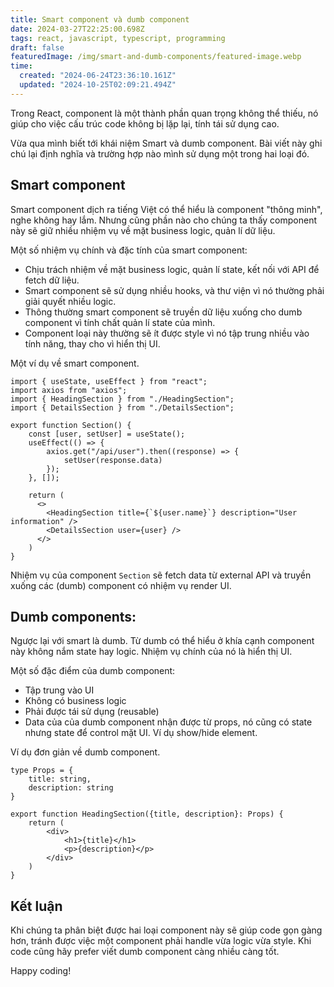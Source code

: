 ```yaml
---
title: Smart component và dumb component
date: 2024-03-27T22:25:00.698Z
tags: react, javascript, typescript, programming
draft: false
featuredImage: /img/smart-and-dumb-components/featured-image.webp
time:
  created: "2024-06-24T23:36:10.161Z"
  updated: "2024-10-25T02:09:21.494Z"
---
```


Trong React, component là một thành phần quan trọng không thể thiếu, nó giúp cho việc cấu trúc code không bị lặp lại, tính tái sử dụng cao.

Vừa qua mình biết tới khái niệm Smart và dumb component. Bài viết này ghi chú lại định nghĩa và trường hợp nào mình sử dụng một trong hai loại đó.

## Smart component

Smart component dịch ra tiếng Việt có thể hiểu là component "thông minh", nghe không hay lắm. Nhưng cũng phần nào cho chúng ta thấy component này sẽ giữ nhiều nhiệm vụ về mặt business logic, quản lí dữ liệu.

Một số nhiệm vụ chính và đặc tính của smart component:

- Chịu trách nhiệm về mặt business logic, quản lí state, kết nối với API để fetch dữ liệu.
- Smart component sẽ sử dụng nhiều hooks, và thư viện vì nó thường phải giải quyết nhiều logic.
- Thông thường smart component sẽ truyền dữ liệu xuống cho dumb component vì tính chất quản lí state của mình.
- Component loại này thường sẽ ít được style vì nó tập trung nhiều vào tính năng, thay cho vì hiển thị UI.

Một ví dụ về smart component.

```tsx
import { useState, useEffect } from "react";
import axios from "axios";
import { HeadingSection } from "./HeadingSection";
import { DetailsSection } from "./DetailsSection";

export function Section() {
    const [user, setUser] = useState();
    useEffect(() => {
        axios.get("/api/user").then((response) => {
            setUser(response.data)
        });
    }, []);

    return (
      <>
        <HeadingSection title={`${user.name}`} description="User information" />
        <DetailsSection user={user} />
      </>
    )
}
```

Nhiệm vụ của component `Section` sẽ fetch data từ external API và truyền xuống các (dumb) component có nhiệm vụ render UI.

## Dumb components:

Ngược lại với smart là dumb. Từ dumb có thể hiểu ở khía cạnh component này không nắm state hay logic. Nhiệm vụ chính của nó là hiển thị UI.

Một số đặc điểm của dumb component:

- Tập trung vào UI
- Không có business logic
- Phải được tái sử dụng (reusable)
- Data của của dumb component nhận được từ props, nó cũng có state nhưng state để control mặt UI. Ví dụ show/hide element.

Ví dụ đơn giản về dumb component.

```tsx
type Props = {
    title: string,
    description: string
}

export function HeadingSection({title, description}: Props) {
    return (
        <div>
            <h1>{title}</h1>
            <p>{description}</p>
        </div>
    )
}
```

## Kết luận

Khi chúng ta phân biệt được hai loại component này sẽ giúp code gọn gàng hơn, tránh được việc một component phải handle vừa logic vừa style. Khi code cũng hãy prefer viết dumb component càng nhiều càng tốt.

Happy coding!
